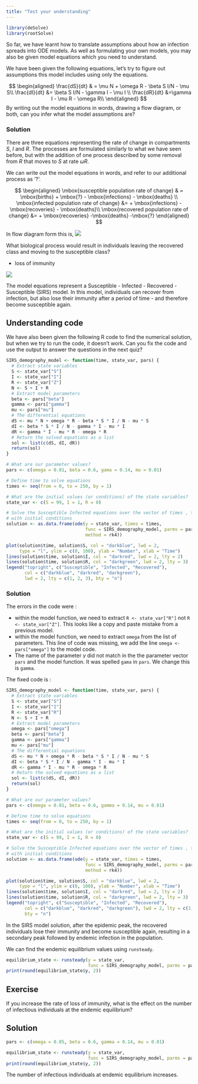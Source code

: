 ```yaml
---
title: "Test your understanding"
---
```


```r
library(deSolve)
library(rootSolve)
```


So far, we have learnt how to translate assumptions about how an infection spreads into ODE models. As well as formulating your own models, you may also be given model equations which you need to understand.

We have been given the following equations, let’s try to figure out assumptions this model includes using only the equations.

$$
\begin{aligned}
\frac{dS}{dt} & = \mu N + \omega R - \beta S I/N - \mu S\\
\frac{dI}{dt} &= \beta S I/N - \gamma I - \mu I \\
\frac{dR}{dt} &=\gamma I - \mu R - \omega R\\
\end{aligned}
$$
By writing out the model equations in words, drawing a flow diagram, or both, can you infer what the model assumptions are?

### Solution

There are three equations representing the rate of change in compartments $S$, $I$ and $R$. The processes are formulated similarly to what we have seen before, but with the addition of one process described by some removal from $R$ that moves to $S$ at rate $\omega R$. 

We can write out the model equations in words, and refer to our additional process as '?'.

$$
\begin{aligned}
\mbox{susceptible population rate of change} & = \mbox{births} + \mbox{?} - \mbox{infections} - \mbox{deaths} \\
\mbox{infected population rate of change} &= + \mbox{infections} - \mbox{recoveries} - \mbox{deaths}\\
\mbox{recovered population rate of change} &= + \mbox{recoveries} -\mbox{deaths} -\mbox{?}
\end{aligned}
$$

In flow diagram form this is, 
![](model_question_mark.png)



What biological process would result in individuals leaving the recovered class and moving to the susceptible class?

+ loss of immunity

![](model_words.png)

The model equations represent a Susceptible - Infected - Recovered - Susceptible (SIRS) model. In this model, individuals can recover from infection, but also lose their immunity after a period of time - and therefore become susceptible again. 

## Understanding code

We have also been given the following R code to find the numerical solution, but when we try to run the code, it doesn’t work. Can you fix the code and use the output to answer the questions in the next quiz?

 
```r
SIRS_demography_model <- function(time, state_var, pars) {
  # Extract state variables
  S <- state_var["S"]
  I <- state_var["I"]
  R <- state_var["Z"]
  N <- S + I + R
  # Extract model parameters
  beta <- pars["beta"]
  gamma <- pars["gamma"]
  mu <- pars["mu"]
  # The differential equations
  dS <- mu * N + omega * R - beta * S * I / N - mu * S
  dI <- beta * S * I / N - gamma * I - mu * I
  dR <- gamma * I - mu * R - omega * R
  # Return the solved equations as a list
  sol <- list(c(dS, dI, dR))
  return(sol)
}

# What are our parameter values?
pars <- c(omega = 0.01, beta = 0.6, gama = 0.14, mu = 0.01)

# Define time to solve equations
times <- seq(from = 0, to = 250, by = 1)

# What are the initial values (or conditions) of the state variables?
state_var <- c(S = 99, I = 1, R = 0)

# Solve the Susceptible Infected equations over the vector of times , time
# with initial conditions
solution <- as.data.frame(ode(y = state_var, times = times,
                              func = SIRS_demography_model, parms = pars,
                              method = rk4))

plot(solution$time, solution$S, col = "darkblue", lwd = 2,
     type = "l", ylim = c(0, 100), ylab = "Number", xlab = "Time")
lines(solution$time, solution$I, col = "darkred", lwd = 2, lty = 2)
lines(solution$time, solution$R, col = "darkgreen", lwd = 2, lty = 3)
legend("topright", c("Susceptible", "Infected", "Recovered"),
       col = c("darkblue", "darkred", "darkgreen"),
       lwd = 2, lty = c(1, 2, 3), bty = "n")
```

### Solution

The errors in the code were :

+ within the model function, we need to extract `R <- state_var["R"]` not  `R <- state_var["Z"]`. This looks like a copy and paste mistake from a previous model. 
+ within the model function, we need to extract `omega` from the list of parameters. This line of code was missing, we add the line ` omega <- pars["omega"]` to the model code. 
+ The name of the parameter $\gamma$ did not match in the the parameter vector `pars` and the model function. It was spelled `gama` in `pars`. We change this is `gamma`. 

The fixed code is : 

```r
SIRS_demography_model <- function(time, state_var, pars) {
  # Extract state variables
  S <- state_var["S"]
  I <- state_var["I"]
  R <- state_var["R"]
  N <- S + I + R
  # Extract model parameters
  omega <- pars["omega"]
  beta <- pars["beta"]
  gamma <- pars["gamma"]
  mu <- pars["mu"]
  # The differential equations
  dS <- mu * N + omega * R - beta * S * I / N - mu * S
  dI <- beta * S * I / N - gamma * I - mu * I
  dR <- gamma * I - mu * R - omega * R
  # Return the solved equations as a list
  sol <- list(c(dS, dI, dR))
  return(sol)
}

# What are our parameter values?
pars <- c(omega = 0.01, beta = 0.6, gamma = 0.14, mu = 0.01)

# Define time to solve equations
times <- seq(from = 0, to = 250, by = 1)

# What are the initial values (or conditions) of the state variables?
state_var <- c(S = 99, I = 1, R = 0)

# Solve the Susceptible Infected equations over the vector of times , time
# with initial conditions
solution <- as.data.frame(ode(y = state_var, times = times,
                              func = SIRS_demography_model, parms = pars,
                              method = rk4))

plot(solution$time, solution$S, col = "darkblue", lwd = 2,
     type = "l", ylim = c(0, 100), ylab = "Number", xlab = "Time")
lines(solution$time, solution$I, col = "darkred", lwd = 2, lty = 2)
lines(solution$time, solution$R, col = "darkgreen", lwd = 2, lty = 3)
legend("topright", c("Susceptible", "Infected", "Recovered"),
       col = c("darkblue", "darkred", "darkgreen"), lwd = 2, lty = c(1, 2, 3),
       bty = "n")


```

In the SIRS model solution, after the epidemic peak, the recovered individuals lose their immunity and become susceptible again, resulting in a secondary peak followed by endemic infection in the population. 

We can find the endemic equilibrium values using `runsteady`.

```r
equilibrium_state <- runsteady(y = state_var,
                               func = SIRS_demography_model, parms = pars)
print(round(equilibrium_state$y, 2))
```
::: {.callout-note icon="false}

## Exercise
If you increase the rate of loss of immunity, what is the effect on the number of infectious individuals at the endemic equilibrium?

:::

::: {.callout-note collapse="true" icon="false}
## Solution
```r
pars <- c(omega = 0.05, beta = 0.6, gamma = 0.14, mu = 0.01)

equilibrium_state <- runsteady(y = state_var,
                               func = SIRS_demography_model, parms = pars)
print(round(equilibrium_state$y, 2))
```
The number of infectious individuals at endemic equilibrium increases.

:::





